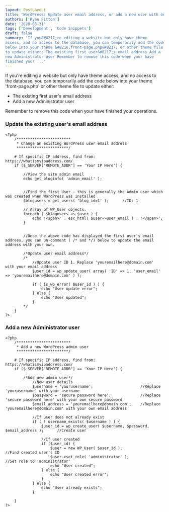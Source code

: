```yaml
---
layout: PostLayout
title: "WordPress: Update user email address, or add a new user with only theme access"
authors: ['Ryan Fitton']
date: '2020-03-31'
tags: ['Development', 'Code Snippets']
draft: false
summary: 'If you&#8217;re editing a website but only have theme
access, and no access to the database, you can temporarily add the code
below into your theme &#8216;front-page.php&#8217; or other theme file
to update either: The existing first user&#8217;s email address Add a
new Administrator user Remember to remove this code when your have
finished your ...'
---
```


If you're editing a website but only have theme access, and no access to
the database, you can temporarily add the code below into your theme
'front-page.php' or other theme file to update either:

-   The existing first user's email address
-   Add a new Administrator user

Remember to remove this code when your have finished your operations.

### Update the existing user's email address

``` language-php
<?php  
    /************************
     * Change an existing WordPress user email address
     ***********************/

    # If specific IP address, find from: https://whatismyipaddress.com/
    if ($_SERVER["REMOTE_ADDR"] == 'Your IP Here') {

        //View the site admin email
        echo get_bloginfo( 'admin_email' ); 


        //Find the first User - this is generally the Admin user which was created when WordPress was installed
        $blogusers = get_users( 'blog_id=1' );      //ID: 1

        // Array of WP_User objects.
        foreach ( $blogusers as $user ) {
            echo '<span>' . esc_html( $user->user_email ) . '</span>';
        }


        //Once the above code has displayed the first user's email address, you can un-comment ( /* and */) below to update the email address with your own.

        /*Update user email address*/
        /*
            //Update user ID 1. Replace 'youremailhere@domain.com' with your email address
            $user_id = wp_update_user( array( 'ID' => 1, 'user_email' => 'youremailhere@domain.com' ) );    

            if ( is_wp_error( $user_id ) ) {
                echo "User update error";
            } else {
                echo "User updated";
            }
        */
    }
?>
```

### Add a new Administrator user

``` language-php
<?php  
    /************************
     * Add a new WordPress admin user
     ***********************/

    # If specific IP address, find from: https://whatismyipaddress.com/
    if ($_SERVER["REMOTE_ADDR"] == 'Your IP Here') {

        /*Add new admin user*/
            //New user details
            $username = 'yourusername';                     //Replace 'yourusername' with your username
            $password = 'secure password here';             //Replace 'secure password here' with your own secure password
            $email_address = 'youremailhere@domain.com';    //Replace 'youremailhere@domain.com' with your own email address

            //If user does not already exist
            if ( ! username_exists( $username ) ) {
                $user_id = wp_create_user( $username, $password, $email_address );      //Create user

                //If user created
                if ($user_id) {
                    $user = new WP_User( $user_id );                                    //Find created user's ID
                    $user->set_role( 'administrator' );                                 //Set role to 'administrator'
                    echo "User created";
                } else {
                    echo "User created error";
                }
            } else {
                echo "User already exists";
            }

    }
?>
```
